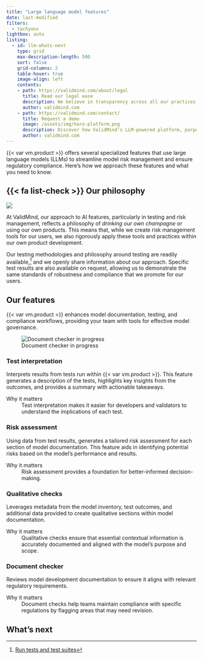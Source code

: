 ```yaml
---
title: "Large language model features"
date: last-modified
filters:
  - tachyons
lightbox: auto
listing:
  - id: llm-whats-next
    type: grid
    max-description-length: 500
    sort: false
    grid-columns: 2
    table-hover: true
    image-align: left
    contents:
    - path: https://validmind.com/about/legal
      title: Read our legal ease
      description: We believe in transparency across all our practices — not just because it’s essential to earn your trust, but because it’s the right thing to do.<br><br>Understanding our policies shouldn’t feel like deciphering code, so we’ve made our legal texts as clear and accessible as possible. These documents cover the details of our practices, including data handling, privacy, responsible AI use, and regulatory compliance.
      author: validmind.com
    - path: https://validmind.com/contact/
      title: Request a demo 
      image: /assets/img/hero-platform.png
      description: Discover how ValidMind’s LLM-powered platform, purpose-built for model risk management teams, enables fast, confident testing, documentation, validation, and governance of Generative AI, AI, and statistical models.
      author: validmind.com
---
```


{{< var vm.product >}} offers several specialized features that use large language models (LLMs) to streamline model risk management and ensure regulatory compliance. Here's how we approach these features and what you need to know. 


::: {.attn}
## {{< fa list-check >}} Our philosophy

<!-- Don't add a caption, it will push the footnote outside the section -->
::: {.column-margin}
![](overvierw-llm-features-check-document.png){fig-alt="A screenshot showing the LLM feature for checking documents that can be accessed with the Check Document button" class="screenshot"}
:::

At ValidMind, our approach to AI features, particularly in testing and risk management, reflects a philosophy of _drinking our own champagne_ or using our own products. This means that, while we create risk management tools for our users, we also rigorously apply these tools and practices within our own product development.

Our testing methodologies and philosophy around testing are readily available,[^1] and we openly share information about our approach. Specific test results are also available on request, allowing us to demonstrate the same standards of robustness and compliance that we promote for our users.
:::

## Our features

{{< var vm.product >}} enhances model documentation, testing, and compliance workflows, providing your team with tools for effective model governance.

::: {.column-margin .pt5}
![Document checker in progress](overview-llm-features-check-document-in-progress.gif){fig-alt="A screenshot showing the LLM feature for checking documents that can be accessed with the Check Document button" class="screenshot"}
:::

:::: {.flex .flex-wrap .justify-around}

::: {.w-50-ns .pr4}
### Test interpretation

Interprets results from tests run within {{< var vm.product >}}. This feature generates a description of the tests, highlights key insights from the outcomes, and provides a summary with actionable takeaways.

::: {.feature}
Why it matters
: Test interpretation makes it easier for developers and validators to understand the implications of each test.
:::

### Risk assessment

Using data from test results, generates a tailored risk assessment for each section of model documentation. This feature aids in identifying potential risks based on the model’s performance and results.

::: {.feature}
Why it matters
: Risk assessment provides a foundation for better-informed decision-making.
:::

:::

::: {.w-50-ns .pl4}
### Qualitative checks

Leverages metadata from the model inventory, test outcomes, and additional data provided to create qualitative sections within model documentation. 

::: {.feature}
Why it matters
: Qualitative checks ensure that essential contextual information is accurately documented and aligned with the model's purpose and scope.
:::

### Document checker

Reviews model development documentation to ensure it aligns with relevant regulatory requirements. 

::: {.feature}
Why it matters
: Document checks help teams maintain compliance with specific regulations by flagging areas that may need revision.
:::

<!-- NR Nov 2024 Uncomment when available -->
<!-- ### Section checker

Assesses each part of the model documentation for adherence to internal guidelines and policies. This tool supports consistent documentation standards across the organization, promoting uniformity in compliance practices. -->
:::

::::


## What's next

:::{#llm-whats-next}
:::



<!-- FOOTNOTES -->

[^1]: [Run tests and test suites](//developer/model-testing/testing-overview.qmd)

[^2]: ValidMind: [AI Usage Policy](https://validmind.com/about/legal/ai-usage-policy/)